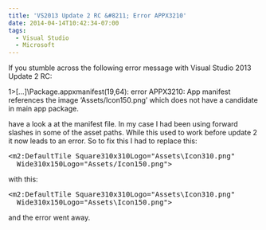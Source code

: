 ```yaml
---
title: 'VS2013 Update 2 RC &#8211; Error APPX3210'
date: 2014-04-14T10:42:34-07:00
tags:
  - Visual Studio
  - Microsoft
---
```

If you stumble across the following error message with Visual Studio 2013 Update 2 RC:

1>[…]\Package.appxmanifest(19,64): error APPX3210: App manifest references the image &#8216;Assets/Icon150.png&#8217; which does not have a candidate in main app package.

have a look a at the manifest file. In my case I had been using forward slashes in some of the asset paths. While this used to work before update 2 it now leads to an error. So to fix this I had to replace this:

<pre>&lt;m2:DefaultTile Square310x310Logo="Assets\Icon310.png" <br />  Wide310x150Logo="Assets/Icon150.png"&gt;</pre>

with this:

<pre>&lt;m2:DefaultTile Square310x310Logo="Assets\Icon310.png" <br />  Wide310x150Logo="Assets\Icon150.png"&gt;</pre>

and the error went away.